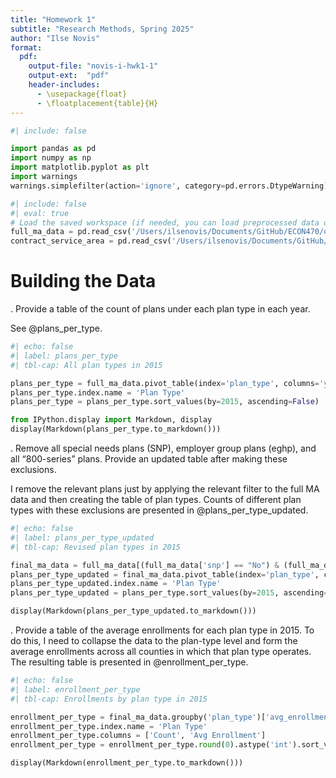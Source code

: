 ```yaml
---
title: "Homework 1"
subtitle: "Research Methods, Spring 2025"
author: "Ilse Novis"
format:
  pdf:
    output-file: "novis-i-hwk1-1"
    output-ext:  "pdf"
    header-includes:
      - \usepackage{float}
      - \floatplacement{table}{H}
---
```


```python
#| include: false

import pandas as pd
import numpy as np
import matplotlib.pyplot as plt
import warnings
warnings.simplefilter(action='ignore', category=pd.errors.DtypeWarning)

#| include: false
#| eval: true
# Load the saved workspace (if needed, you can load preprocessed data directly)
full_ma_data = pd.read_csv('/Users/ilsenovis/Documents/GitHub/ECON470/data/output/full_ma_data.csv')
contract_service_area = pd.read_csv('/Users/ilsenovis/Documents/GitHub/ECON470/data/output/contract_service_area.csv')

```

\newpage

# Building the Data

\noindent 1. Provide a table of the count of plans under each plan type in each year.<br>

See @plans_per_type.

```python
#| echo: false
#| label: plans_per_type
#| tbl-cap: All plan types in 2015

plans_per_type = full_ma_data.pivot_table(index='plan_type', columns='year', values='planid', aggfunc='count')
plans_per_type.index.name = 'Plan Type'
plans_per_type = plans_per_type.sort_values(by=2015, ascending=False)

from IPython.display import Markdown, display
display(Markdown(plans_per_type.to_markdown()))
```

\newpage

\noindent 2. Remove all special needs plans (SNP), employer group plans (eghp), and all “800-series” plans. Provide an updated table after making these exclusions.

I remove the relevant plans just by applying the relevant filter to the full MA data and then creating the table of plan types. Counts of different plan types with these exclusions are presented in @plans_per_type_updated.

```python

#| echo: false
#| label: plans_per_type_updated
#| tbl-cap: Revised plan types in 2015

final_ma_data = full_ma_data[(full_ma_data['snp'] == "No") & (full_ma_data['eghp'] == "No") & ((full_ma_data['planid'] < 800) | (full_ma_data['planid'] >= 900))]
plans_per_type_updated = final_ma_data.pivot_table(index='plan_type', columns='year', values='planid', aggfunc='count')
plans_per_type_updated.index.name = 'Plan Type'
plans_per_type_updated = plans_per_type.sort_values(by=2015, ascending=False)

display(Markdown(plans_per_type_updated.to_markdown()))

```

\newpage

\noindent 3. Provide a table of the average enrollments for each plan type in 2015.
To do this, I need to collapse the data to the plan-type level and form the average enrollments across all counties in which that plan type operates. The resulting table is presented in @enrollment_per_type.

```python
#| echo: false
#| label: enrollment_per_type
#| tbl-cap: Enrollments by plan type in 2015

enrollment_per_type = final_ma_data.groupby('plan_type')['avg_enrollment'].agg(['count', 'mean'])
enrollment_per_type.index.name = 'Plan Type'
enrollment_per_type.columns = ['Count', 'Avg Enrollment']
enrollment_per_type = enrollment_per_type.round(0).astype('int').sort_values(by='Count', ascending=False)

display(Markdown(enrollment_per_type.to_markdown()))

```

